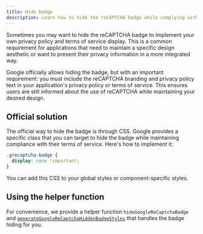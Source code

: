 ```yaml
---
title: Hide badge
description: Learn how to hide the reCAPTCHA badge while complying with Google's terms of service
---
```


Sometimes you may want to hide the reCAPTCHA badge to implement your own privacy policy and terms of service display. This is a common requirement for applications that need to maintain a specific design aesthetic or want to present their privacy information in a more integrated way.

Google officially allows hiding the badge, but with an important requirement: you must include the reCAPTCHA branding and privacy policy text in your application's privacy policy or terms of service. This ensures users are still informed about the use of reCAPTCHA while maintaining your desired design.

## Official solution

The official way to hide the badge is through CSS. Google provides a specific class that you can target to hide the badge while maintaining compliance with their terms of service. Here's how to implement it:

```css
.grecaptcha-badge {
  display: none !important;
}
```

You can add this CSS to your global styles or component-specific styles.

## Using the helper function

For convenience, we provide a helper function `hideGoogleReCaptchaBadge` and [`generateGoogleReCaptchaHiddenBadgeStyles`](../references/generateGoogleReCaptchaHiddenBadgeStyles.mdx) that handles the badge hiding for you.
